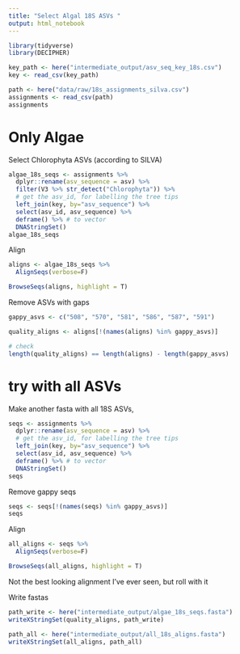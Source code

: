 ```yaml
---
title: "Select Algal 18S ASVs "
output: html_notebook
---
```


```r
library(tidyverse)
library(DECIPHER)
```

```r
key_path <- here("intermediate_output/asv_seq_key_18s.csv")
key <- read_csv(key_path)

path <- here("data/raw/18s_assignments_silva.csv")
assignments <- read_csv(path)
assignments
```




# Only Algae

Select Chlorophyta ASVs (according to SILVA)
```r
algae_18s_seqs <- assignments %>% 
  dplyr::rename(asv_sequence = asv) %>% 
  filter(V3 %>% str_detect("Chlorophyta")) %>% 
  # get the asv_id, for labelling the tree tips
  left_join(key, by="asv_sequence") %>% 
  select(asv_id, asv_sequence) %>% 
  deframe() %>% # to vector
  DNAStringSet() 
algae_18s_seqs
```
Align
```r
aligns <- algae_18s_seqs %>%
  AlignSeqs(verbose=F)

BrowseSeqs(aligns, highlight = T)
```

Remove ASVs with gaps
```r
gappy_asvs <- c("508", "570", "581", "586", "587", "591")

quality_aligns <- aligns[!(names(aligns) %in% gappy_asvs)]

# check
length(quality_aligns) == length(aligns) - length(gappy_asvs)
```





# try with all ASVs

Make another fasta with all 18S ASVs,
```r
seqs <- assignments %>% 
  dplyr::rename(asv_sequence = asv) %>% 
  # get the asv_id, for labelling the tree tips
  left_join(key, by="asv_sequence") %>% 
  select(asv_id, asv_sequence) %>% 
  deframe() %>% # to vector
  DNAStringSet()
seqs
```

Remove gappy seqs
```r
seqs <- seqs[!(names(seqs) %in% gappy_asvs)]
seqs
```

Align
```r
all_aligns <- seqs %>%
  AlignSeqs(verbose=F)

BrowseSeqs(all_aligns, highlight = T)
```

Not the best looking alignment I've ever seen, but roll with it


Write fastas
```r
path_write <- here("intermediate_output/algae_18s_seqs.fasta")
writeXStringSet(quality_aligns, path_write)

path_all <- here("intermediate_output/all_18s_aligns.fasta")
writeXStringSet(all_aligns, path_all)
```

